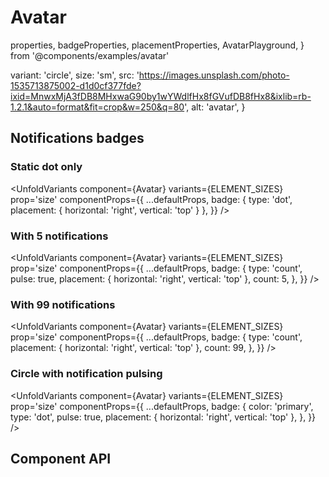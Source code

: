 # Avatar

  properties,
  badgeProperties,
  placementProperties,
  AvatarPlayground,
} from '@components/examples/avatar'

  variant: 'circle',
  size: 'sm',
  src: 'https://images.unsplash.com/photo-1535713875002-d1d0cf377fde?ixid=MnwxMjA3fDB8MHxwaG90by1wYWdlfHx8fGVufDB8fHx8&ixlib=rb-1.2.1&auto=format&fit=crop&w=250&q=80',
  alt: 'avatar',
}

<AvatarPlayground />



## Notifications badges

### Static dot only

<UnfoldVariants
  component={Avatar}
  variants={ELEMENT_SIZES}
  prop='size'
  componentProps={{
    ...defaultProps,
    badge: { type: 'dot', placement: { horizontal: 'right', vertical: 'top' } },
  }}
/>

### With 5 notifications

<UnfoldVariants
  component={Avatar}
  variants={ELEMENT_SIZES}
  prop='size'
  componentProps={{
    ...defaultProps,
    badge: {
      type: 'count',
      pulse: true,
      placement: { horizontal: 'right', vertical: 'top' },
      count: 5,
    },
  }}
/>

### With 99 notifications

<UnfoldVariants
  component={Avatar}
  variants={ELEMENT_SIZES}
  prop='size'
  componentProps={{
    ...defaultProps,
    badge: {
      type: 'count',
      placement: { horizontal: 'right', vertical: 'top' },
      count: 99,
    },
  }}
/>

### Circle with notification pulsing

<UnfoldVariants
  component={Avatar}
  variants={ELEMENT_SIZES}
  prop='size'
  componentProps={{
    ...defaultProps,
    badge: {
      color: 'primary',
      type: 'dot',
      pulse: true,
      placement: { horizontal: 'right', vertical: 'top' },
    },
  }}
/>

## Component API

<PropsTable
  properties={properties}
  name='Avatar'
  description='Avatar component props.'
/>
<PropsTable
  properties={badgeProperties}
  name='Badge'
  description='Detailed props of "badge" Avatar props'
/>
<PropsTable
  properties={placementProperties}
  name='Placement'
  description='Detailed props of "badge.placement" Avatar props'
/>
